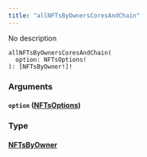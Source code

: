 ```yaml
---
title: "allNFTsByOwnersCoresAndChain"
---
```


No description

```
allNFTsByOwnersCoresAndChain(
  option: NFTsOptions!
): [NFTsByOwner!]!

```

### Arguments[](#arguments "Direct link to heading")

#### `option` ([NFTsOptions](/developer/graphql-api/references/inputs/nfts-options))[](#option-nftsoptions "Direct link to heading")

### Type[](#type "Direct link to heading")

#### [NFTsByOwner](/developer/graphql-api/references/objects/nfts-by-owner)[](#nftsbyowner "Direct link to heading")